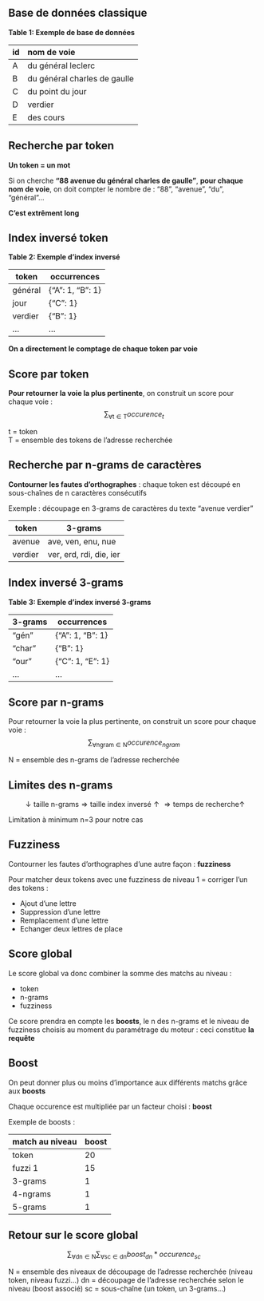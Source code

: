 ## Base de données classique

**Table 1: Exemple de base de données**  

| id | nom de voie                 |
|---|:-----------------------------|
| A | du général leclerc           |
| B | du général charles de gaulle |
| C | du point du jour             |
| D | verdier                      |
| E | des cours                   |

## Recherche par token

[**Un token = un mot**]{.green2}  

Si on cherche **"88 avenue du général charles de gaulle"**, [**pour chaque nom de voie**]{.blue2}, on doit compter le nombre de :
"88", "avenue", "du", "général"...

[**C'est extrêment long**]{.green2}

## Index inversé token

**Table 2: Exemple d'index inversé**  

| token     | occurrences              |
|-----------|--------------------------|
| général   | {"A": 1, "B": 1}         |
| jour      | {"C": 1}                 |
| verdier   | {"B": 1}                 |
| ...       | ...                      |

[**On a directement le comptage de chaque token par voie**]{.green2}

## Score par token

[**Pour retourner la voie la plus pertinente**]{.blue2}, on construit un score pour chaque voie :
$$
\sum_{\text{∀t} \in \text{T}} occurence_t
$$

t = token  
T = ensemble des tokens de l'adresse recherchée  

## Recherche par n-grams de caractères

[**Contourner les fautes d'orthographes**]{.blue2} : chaque token est découpé en sous-chaînes de n caractères consécutifs  

Exemple : découpage en 3-grams de caractères du texte "avenue verdier"  

| token    | 3-grams                 |
|----------|-------------------------|
| avenue   | ave, ven, enu, nue      |
| verdier  | ver, erd, rdi, die, ier |


## Index inversé 3-grams

**Table 3: Exemple d'index inversé 3-grams**  

| 3-grams   | occurrences             |
|-----------|-------------------------|
| "gén"     | {"A": 1, "B": 1}        |
| "char"    | {"B": 1}                |
| "our"     | {"C": 1, "E": 1}        |
| ...       | ...                     |


## Score par n-grams

Pour retourner la voie la plus pertinente, on construit un score pour chaque voie :
$$
\sum_{\text{∀ngram} \in \text{N}} occurence_{ngram}
$$

N = ensemble des n-grams de l'adresse recherchée

## Limites des n-grams

$$
\downarrow \text{taille n-grams}
\Rightarrow \text{taille index inversé} \uparrow 
\Rightarrow \text{temps de recherche} \uparrow
$$

Limitation à minimum n=3 pour notre cas

## Fuzziness

Contourner les fautes d'orthographes d'une autre façon : [**fuzziness**]{.green2}  

Pour matcher deux tokens avec une fuzziness de niveau 1 = corriger l'un des tokens :

- Ajout d'une lettre
- Suppression d'une lettre
- Remplacement d'une lettre
- Echanger deux lettres de place

## Score global 

Le score global va donc combiner la somme des matchs au niveau :

- token
- n-grams
- fuzziness

Ce score prendra en compte les [**boosts**]{.green2}, le n des n-grams et le niveau de fuzziness choisis au moment du paramétrage du moteur : ceci constitue [**la requête**]{.blue2}

## Boost

On peut donner plus ou moins d'importance aux différents matchs grâce aux [**boosts**]{.green2}  

Chaque occurence est multipliée par un facteur choisi : [**boost**]{.blue2}  

Exemple de boosts : 

| match au niveau | boost |
|----------|----|
| token    | 20 |
| fuzzi 1  | 15 |
| 3-grams  | 1  |
| 4-ngrams | 1  |
| 5-grams  | 1  |

## Retour sur le score global

$$
\sum_{\text{∀dn} \in \text{N}} \sum_{\text{∀sc} \in \text{dn}} boost_{dn}*occurence_{sc}
$$

N = ensemble des niveaux de découpage de l'adresse recherchée (niveau token, niveau fuzzi...)
dn = découpage de l'adresse recherchée selon le niveau (boost associé)
sc = sous-chaîne (un token, un 3-grams...)
